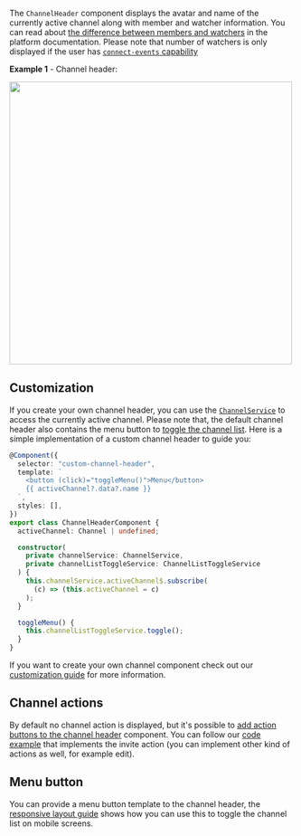 
The `ChannelHeader` component displays the avatar and name of the currently active channel along with member and watcher information. You can read about [the difference between members and watchers](https://getstream.io/chat/docs/javascript/watch_channel/?language=javascript#watchers-vs-members) in the platform documentation. Please note that number of watchers is only displayed if the user has [`connect-events` capability](https://getstream.io/chat/docs/javascript/channel_capabilities/?language=javascript)

**Example 1** - Channel header:

<img src={ChannelHeaderScreenshot} width="500" />

## Customization

If you create your own channel header, you can use the [`ChannelService`](../services/ChannelService.mdx) to access the currently active channel. Please note that, the default channel header also contains the menu button to [toggle the channel list](../services/ChannelListToggleService.mdx). Here is a simple implementation of a custom channel header to guide you:

```typescript
@Component({
  selector: "custom-channel-header",
  template: `
    <button (click)="toggleMenu()">Menu</button>
    {{ activeChannel?.data?.name }}
  `,
  styles: [],
})
export class ChannelHeaderComponent {
  activeChannel: Channel | undefined;

  constructor(
    private channelService: ChannelService,
    private channelListToggleService: ChannelListToggleService
  ) {
    this.channelService.activeChannel$.subscribe(
      (c) => (this.activeChannel = c)
    );
  }

  toggleMenu() {
    this.channelListToggleService.toggle();
  }
}
```

If you want to create your own channel component check out our [customization guide](../concepts/customization.mdx) for more information.

## Channel actions

By default no channel action is displayed, but it's possible to [add action buttons to the channel header](../services/CustomTemplatesService.mdx/#channelactionstemplate) component. You can follow our [code example](../code-examples/channel-invites.mdx) that implements the invite action (you can implement other kind of actions as well, for example edit).

## Menu button

You can provide a menu button template to the channel header, the [responsive layout guide](../code-examples/response-layout.mdx) shows how you can use this to toggle the channel list on mobile screens.

[//]: # "Start of generated content"
[//]: # "End of generated content"
